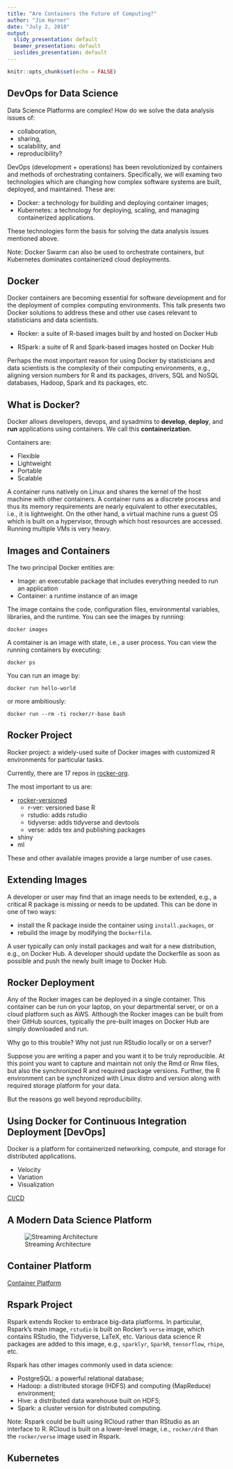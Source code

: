 ```yaml
---
title: "Are Containers the Future of Computing?"
author: "Jim Harner"
date: "July 2, 2018"
output:
  slidy_presentation: default
  beamer_presentation: default
  ioslides_presentation: default
---
```


```r
knitr::opts_chunk$set(echo = FALSE)
```

## DevOps for Data Science

Data Science Platforms are complex! How do we solve the data analysis issues of:  

* collaboration,  
* sharing,  
* scalability, and  
* reproducibility?  

DevOps (development + operations) has been revolutionized by containers and methods of orchestrating containers. Specifically, we will examing two technologies which are changing how complex software systems are built, deployed, and maintained. These are:  

* Docker: a technology for building and deploying container images;  
* Kubernetes: a technology for deploying, scaling, and managing containerized applications. 

These technologies form the basis for solving the data analysis issues mentioned above.

Note: Docker Swarm can also be used to orchestrate containers, but Kubernetes dominates containerized cloud deployments.



## Docker

Docker containers are becoming essential for software development and for the deployment of complex computing environments. This talk presents two Docker solutions to address these and other use cases relevant to statisticians and data scientists.

- Rocker: a suite of R-based images built by and hosted on Docker Hub

- RSpark: a suite of R and Spark-based images hosted on Docker Hub

Perhaps the most important reason for using Docker by statisticians and data scientists is the complexity of their computing environments, e.g., aligning version numbers for R and its packages, drivers, SQL and NoSQL databases, Hadoop, Spark and its packages, etc.

## What is Docker?

Docker allows developers, devops, and sysadmins to **develop**, **deploy**, and **run** applications using containers. We call this **containerization**.

Containers are:

* Flexible  
* Lightweight  
* Portable  
* Scalable

A container runs natively on Linux and shares the kernel of the host machine with other containers. A container runs as a discrete process and thus its memory requirements are nearly equivalent to other executables, i.e., it is lightweight. On the other hand, a virtual machine runs a guest OS which is built on a hypervisor, through which host resources are accessed. Running multiple VMs is very heavy. 

## Images and Containers

The two principal Docker entities are:

* Image: an executable package that includes everything needed to run an application  
* Container: a runtime instance of an image

The image contains the code, configuration files, environmental variables, libraries, and the runtime. You can see the images by running:
```
docker images
```
A comtainer is an image with state, i.e., a user process. You can view the running containers by executing:
```
docker ps
```
You can run an image by:
```
docker run hello-world
```
or more ambitiously:
```
docker run --rm -ti rocker/r-base bash
```

## Rocker Project

Rocker project: a widely-used suite of Docker images with customized R environments for particular tasks.

Currently, there are 17 repos in [rocker-org](https://github.com/rocker-org).

The most important to us are:  

* [rocker-versioned](https://github.com/rocker-org)
    + r-ver: versioned base R  
    + rstudio: adds rstudio  
    + tidyverse: adds tidyverse and devtools   
    + verse: adds tex and publishing packages    
* shiny  
* ml  

These and other available images provide a large number of use cases.

## Extending Images

A developer or user may find that an image needs to be extended, e.g., a critical R package is missing or needs to be updated. This can be done in one of two ways:  

* install the R package inside the container using `install.packages`, or 
* rebuild the image by modifying the `Dockerfile`.

A user typically can only install packages and wait for a new distribution, e.g., on Docker Hub. A developer should update the Dockerfile as soon as possible and push the newly built image to Docker Hub.

## Rocker Deployment

Any of the Rocker images can be deployed in a single container. This container can be run on your laptop, on your departmental server, or on a cloud platform such as AWS. Although the Rocker images can be built from their GitHub sources, typically the pre-built images on Docker Hub are simply downloaded and run.

Why go to this trouble? Why not just run RStudio locally or on a server?  

Suppose you are writing a paper and you want it to be truly reproducible. At this point you want to capture and maintain not only the Rmd or Rnw files, but also the synchronized R and required package versions. Further, the R environment can be synchronized with Linux distro and version along with required storage platform for your data. 

But the reasons go well beyond reproducibility.

## Using Docker for Continuous Integration Deployment [DevOps]

Docker is a platform for containerized networking, compute, and storage for distributed applications.  

* Velocity  
* Variation  
* Visualization  

[CI/CD](https://www.docker.com/sites/default/files/WP_Docker%20and%20the%203%20ways%20devops.pdf)

## A Modern Data Science Platform

![Streaming Architecture](figures/StreamArch.png)

## Container Platform

[Container Platform](https://www.docker.com/what-docker#/container-platform)

## Rspark Project

Rspark extends Rocker to embrace big-data platforms. In particular, Rspark's main image, `rstudio` is built on Rocker's `verse` image, which contains RStudio, the Tidyverse, LaTeX, etc. Various data science R packages are added to this image, e.g., `sparklyr`, `SparkR`, `tensorflow`, `rhipe`, etc.

Rspark has other images commonly used in data science:  

* PostgreSQL: a powerful relational database;  
* Hadoop: a distributed storage (HDFS) and computing (MapReduce) environment;  
* Hive: a distributed data warehouse built on HDFS;  
* Spark: a cluster version for distributed computing.

Note: Rspark could be built using RCloud rather than RStudio as an interface to R. RCloud is built on a lower-level image, i.e., `rocker/drd` than the `rocker/verse` image used in Rspark.

## Kubernetes










